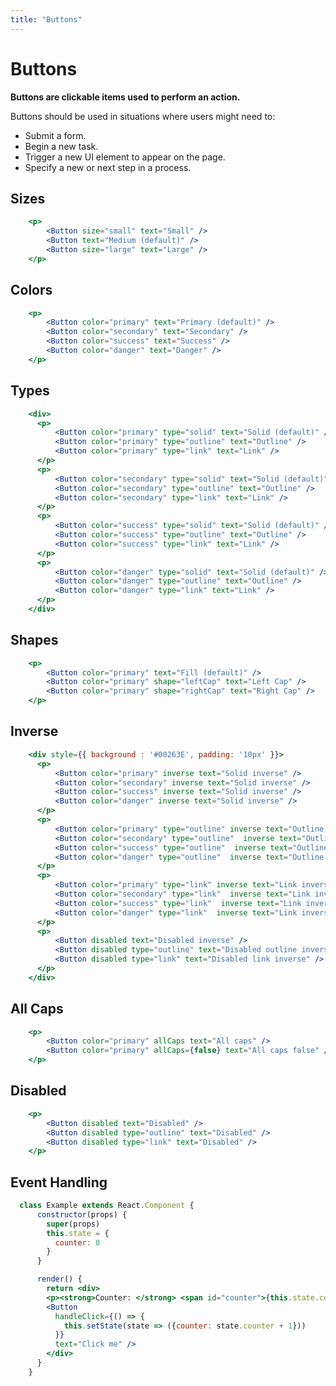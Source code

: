 ```yaml
---
title: "Buttons"
---
```


# Buttons

**Buttons are clickable items used to perform an action.**

Buttons should be used in situations where users might need to:

* Submit a form.
* Begin a new task.
* Trigger a new UI element to appear on the page.
* Specify a new or next step in a process.

## Sizes

```.jsx
    <p>
        <Button size="small" text="Small" />
        <Button text="Medium (default)" />
        <Button size="large" text="Large" />
    </p>
```

## Colors

```.jsx
    <p>
        <Button color="primary" text="Primary (default)" />
        <Button color="secondary" text="Secondary" />
        <Button color="success" text="Success" />
        <Button color="danger" text="Danger" />
    </p>
```

## Types

```.jsx
    <div>
      <p>
          <Button color="primary" type="solid" text="Solid (default)" />
          <Button color="primary" type="outline" text="Outline" />
          <Button color="primary" type="link" text="Link" />
      </p>
      <p>
          <Button color="secondary" type="solid" text="Solid (default)" />
          <Button color="secondary" type="outline" text="Outline" />
          <Button color="secondary" type="link" text="Link" />
      </p>
      <p>
          <Button color="success" type="solid" text="Solid (default)" />
          <Button color="success" type="outline" text="Outline" />
          <Button color="success" type="link" text="Link" />
      </p>
      <p>
          <Button color="danger" type="solid" text="Solid (default)" />
          <Button color="danger" type="outline" text="Outline" />
          <Button color="danger" type="link" text="Link" />
      </p>
    </div>
```

## Shapes

```.jsx
    <p>
        <Button color="primary" text="Fill (default)" />
        <Button color="primary" shape="leftCap" text="Left Cap" />
        <Button color="primary" shape="rightCap" text="Right Cap" />
    </p>
```

## Inverse

```.jsx
    <div style={{ background : '#00263E', padding: '10px' }}>
      <p>
          <Button color="primary" inverse text="Solid inverse" />
          <Button color="secondary" inverse text="Solid inverse" />
          <Button color="success" inverse text="Solid inverse" />
          <Button color="danger" inverse text="Solid inverse" />
      </p>
      <p>
          <Button color="primary" type="outline" inverse text="Outline inverse" />
          <Button color="secondary" type="outline"  inverse text="Outline inverse" />
          <Button color="success" type="outline"  inverse text="Outline inverse" />
          <Button color="danger" type="outline"  inverse text="Outline inverse" />
      </p>
      <p>
          <Button color="primary" type="link" inverse text="Link inverse" />
          <Button color="secondary" type="link"  inverse text="Link inverse" />
          <Button color="success" type="link"  inverse text="Link inverse" />
          <Button color="danger" type="link"  inverse text="Link inverse" />
      </p>
      <p>
          <Button disabled text="Disabled inverse" />
          <Button disabled type="outline" text="Disabled outline inverse" />
          <Button disabled type="link" text="Disabled link inverse" />
      </p>
    </div>
```

## All Caps

```.jsx
    <p>
        <Button color="primary" allCaps text="All caps" />
        <Button color="primary" allCaps={false} text="All caps false" />
    </p>
```

## Disabled

```.jsx
    <p>
        <Button disabled text="Disabled" />
        <Button disabled type="outline" text="Disabled" />
        <Button disabled type="link" text="Disabled" />
    </p>
```

## Event Handling

```.jsx
  class Example extends React.Component {
      constructor(props) {
        super(props)
        this.state = {
          counter: 0
        }
      }

      render() {
        return <div>
        <p><strong>Counter: </strong> <span id="counter">{this.state.counter}</span></p>
        <Button
          handleClick={() => {
            this.setState(state => ({counter: state.counter + 1}))
          }}
          text="Click me" />
        </div>
      }
    }
```
